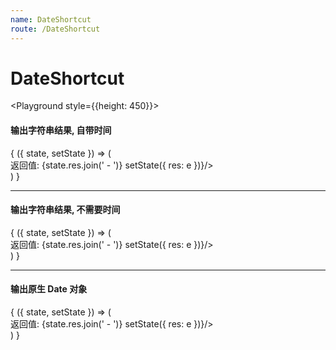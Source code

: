 ```yaml
---
name: DateShortcut
route: /DateShortcut
---
```



# DateShortcut

<PropsTable of={DateShortcut} />

<Playground style={{height: 450}}>
  <h4>输出字符串结果, 自带时间</h4>
  <State initial={{ res: [] }}>
    {
      ({ state, setState }) => (
        <div>
          返回值: {state.res.join(' - ')}
          <DateShortcut style={{width: 300}}
            outputAsString={true}
            onClick={e => setState({
              res: e
            })}/>
        </div>
      )
    }
  </State>
  <hr/>
  <h4>输出字符串结果, 不需要时间</h4>
  <State initial={{ res: [] }}>
    {
      ({ state, setState }) => (
        <div>
          返回值: {state.res.join(' - ')}
          <DateShortcut style={{width: 300}}
            outputAsString={true}
            needTime={false}
            onClick={e => setState({
              res: e
            })}/>
        </div>
      )
    }
  </State>
  <hr/>
  <h4>输出原生 Date 对象</h4>
  <State initial={{ res: [] }}>
    {
      ({ state, setState }) => (
        <div>
          返回值: {state.res.join(' - ')}
          <DateShortcut style={{width: 300}}
            onClick={e => setState({
              res: e
            })}/>
        </div>
      )
    }
  </State>
</Playground>
